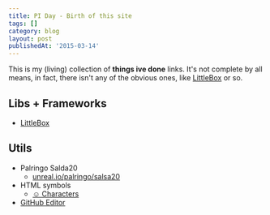 ```yaml
---
title: PI Day - Birth of this site
tags: []
category: blog
layout: post
publishedAt: '2015-03-14'
---
```


This is my (living) collection of __things ive done__ links. It's not complete by all means, in fact, there isn't any of the obvious ones, like [LittleBox](http://github.com/arielsaldana/littlebox) or so.


## Libs + Frameworks

* [LittleBox](https://github.com/arielsaldana/littlebox/)


## Utils

* Palringo Salda20
  * [unreal.io/palringo/salsa20](http://unreal.io/)
* HTML symbols
  * [☺ Characters](http://copypastecharacter.com/)
* [GitHub Editor](http://prose.io/)
